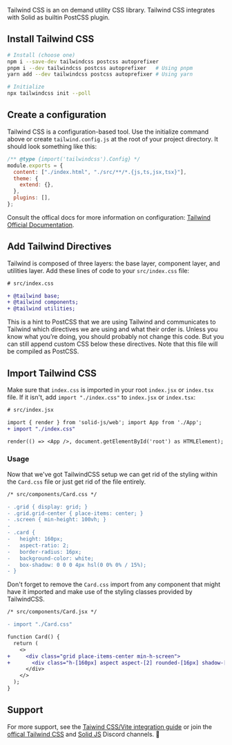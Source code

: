 <Title>Tailwind CSS</Title>

Tailwind CSS is an on demand utility CSS library. Tailwind CSS integrates with Solid as builtin PostCSS plugin.

## Install Tailwind CSS

```sh
# Install (choose one)
npm i --save-dev tailwindcss postcss autoprefixer
pnpm i --dev tailwindcss postcss autoprefixer   # Using pnpm
yarn add --dev tailwindcss postcss autoprefixer # Using yarn

# Initialize
npx tailwindcss init --poll
```

## Create a configuration

Tailwind CSS is a configuration-based tool. Use the initialize command above or create `tailwind.config.js` at the root of your project directory. It should look something like this:

```js
/** @type {import('tailwindcss').Config} */
module.exports = {
  content: ["./index.html", "./src/**/*.{js,ts,jsx,tsx}"],
  theme: {
    extend: {},
  },
  plugins: [],
};
```

Consult the offical docs for more information on configuration: [Tailwind Official Documentation](https://tailwindcss.com/docs/guides/solidjs).

## Add Tailwind Directives

Tailwind is composed of three layers: the base layer, component layer, and utilities layer. Add these lines of code to your `src/index.css` file:

```diff
# src/index.css

+ @tailwind base;
+ @tailwind components;
+ @tailwind utilities;
```

This is a hint to PostCSS that we are using Tailwind and communicates to Tailwind which directives we are using and what their order is. Unless you know what you’re doing, you should probably not change this code. But you can still append custom CSS below these directives. Note that this file will be compiled as PostCSS.

## Import Tailwind CSS

Make sure that `index.css` is imported in your root `index.jsx` or `index.tsx` file. If it isn't, add `import "./index.css"` to `index.jsx` or `index.tsx`:

```diff
# src/index.jsx

import { render } from 'solid-js/web'; import App from './App';
+ import "./index.css"

render(() => <App />, document.getElementById('root') as HTMLElement);
```

### Usage

Now that we've got TailwindCSS setup we can get rid of the styling within the `Card.css` file or just get rid of the file entirely.

```diff
/* src/components/Card.css */

- .grid { display: grid; }
- .grid.grid-center { place-items: center; }
- .screen { min-height: 100vh; }
-
- .card {
-   height: 160px;
-   aspect-ratio: 2;
-   border-radius: 16px;
-   background-color: white;
-   box-shadow: 0 0 0 4px hsl(0 0% 0% / 15%);
- }
```

Don't forget to remove the `Card.css` import from any component that might have it imported and make use of the styling classes provided by TailwindCSS.

```diff
/* src/components/Card.jsx */

- import "./Card.css"

function Card() {
  return (
    <>
+     <div class="grid place-items-center min-h-screen">
+       <div class="h-[160px] aspect aspect-[2] rounded-[16px] shadow-[0_0_0_4px_hsl(0_0%_0%_/_15%)]">Hello, world!</div>
      </div>
    </>
  );
}
```

## Support

For more support, see the [Taiwind CSS/Vite integration guide](https://tailwindcss.com/docs/guides/vite) or join the [offical Tailwind CSS](https://discord.com/invite/7NF8GNe) and [Solid JS](https://discord.com/invite/solidjs) Discord channels. 👋
